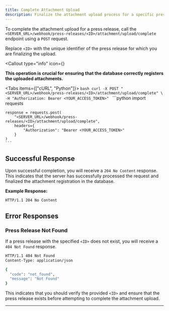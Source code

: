 ```yaml
---
title: Complete Attachment Upload
description: Finalize the attachment upload process for a specific press release.
---
```



To complete the attachment upload for a press release, call the `<SERVER_URL>/webhook/press-releases/<ID>/attachment/upload/complete` endpoint using a `POST` request. 

Replace `<ID>` with the unique identifier of the press release for which you are finalizing the upload.

<Callout
  type="info"
  icon={<InfoIcon className="size-5" />}
>
  **This operation is crucial for ensuring that the database correctly registers the uploaded attachments.**
</Callout>

<Tabs items={["cURL", "Python"]}>
  <Tab value="cURL">
    ```bash
    curl -X POST "<SERVER_URL>/webhook/press-releases/<ID>/attachment/upload/complete" \
      -H "Authorization: Bearer <YOUR_ACCESS_TOKEN>"
    ```
  </Tab>
  <Tab value="Python">
    ```python
    import requests

    response = requests.post(
        "<SERVER_URL>/webhook/press-releases/<ID>/attachment/upload/complete",
        headers={
            "Authorization": "Bearer <YOUR_ACCESS_TOKEN>"
        }
    )
    ```
  </Tab>
</Tabs>

## Successful Response

Upon successful completion, you will receive a `204 No Content` response. This indicates that the server has successfully processed the request and finalized the attachment registration in the database. 

**Example Response:**

```bash
HTTP/1.1 204 No Content
```

## Error Responses

### Press Release Not Found

If a press release with the specified `<ID>` does not exist, you will receive a `404 Not Found` response.

```bash
HTTP/1.1 404 Not Found
Content-Type: application/json

{
  "code": "not_found",
  "message": "Not Found"
}
```

This indicates that you should verify the provided `<ID>` and ensure that the press release exists before attempting to complete the attachment upload.

---
